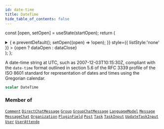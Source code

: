 ```yaml
---
id: date-time
title: DateTime
hide_table_of_contents: false
---
```






const [open, setOpen] = useState(startOpen);
return (
<details {...(open ? { open: true } : {})} className="details" style={{ border:'none', boxShadow:'none', background:'var(--ifm-background-color)' }}>
<summary
onClick={(e) => {
e.preventDefault();
setOpen((open) => !open);
}}
style={{ listStyle:'none' }} >
{open ? dataOpen : dataClose}
</summary>
{open && children}
</details>
);
};

A date-time string at UTC, such as 2007-12-03T10:15:30Z, compliant with the `date-time` format outlined in section 5.6 of the RFC 3339 profile of the ISO 8601 standard for representation of dates and times using the Gregorian calendar.

```graphql
scalar DateTime
```

### Member of

[`Comment`](/schema/objects/comment) <Badge class="secondary" text="object"/><Bullet />[`DirectChatMessage`](/schema/objects/direct-chat-message) <Badge class="secondary" text="object"/><Bullet />[`Group`](/schema/objects/group) <Badge class="secondary" text="object"/><Bullet />[`GroupChatMessage`](/schema/objects/group-chat-message) <Badge class="secondary" text="object"/><Bullet />[`LanguageModel`](/schema/objects/language-model) <Badge class="secondary" text="object"/><Bullet />[`Message`](/schema/objects/message) <Badge class="secondary" text="object"/><Bullet />[`MessageChat`](/schema/objects/message-chat) <Badge class="secondary" text="object"/><Bullet />[`Organization`](/schema/objects/organization) <Badge class="secondary" text="object"/><Bullet />[`PluginField`](/schema/objects/plugin-field) <Badge class="secondary" text="object"/><Bullet />[`Post`](/schema/objects/post) <Badge class="secondary" text="object"/><Bullet />[`Task`](/schema/objects/task) <Badge class="secondary" text="object"/><Bullet />[`TaskInput`](/schema/inputs/task-input) <Badge class="secondary" text="input"/><Bullet />[`UpdateTaskInput`](/schema/inputs/update-task-input) <Badge class="secondary" text="input"/><Bullet />[`User`](/schema/objects/user) <Badge class="secondary" text="object"/><Bullet />[`UserAttende`](/schema/objects/user-attende) <Badge class="secondary" text="object"/>
